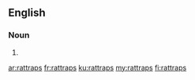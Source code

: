 ==English==

===Noun===
{{head|en|plural}}

# {{plural of|rattrap|lang=en}}

[[ar:rattraps]]
[[fr:rattraps]]
[[ku:rattraps]]
[[my:rattraps]]
[[fi:rattraps]]